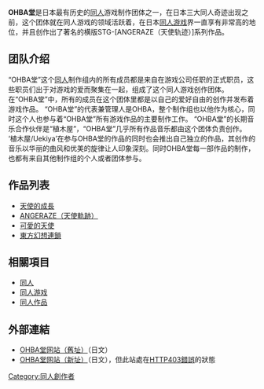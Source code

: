 '''OHBA堂'''是日本最有历史的[[同人|同人]]游戏制作团体之一，在日本三大同人奇迹出现之前，这个团体就在同人游戏的领域活跃着，在日本[[同人游戏|同人游戏]]界一直享有非常高的地位，并且创作出了著名的横版STG-[ANGERAZE（天使轨迹）]系列作品。
== 团队介绍 ==
“OHBA堂”这个[[同人|同人]]制作组内的所有成员都是来自在游戏公司任职的正式职员，这些职员们出于对游戏的爱而聚集在一起，组成了这个同人游戏创作团体。在“OHBA堂”中，所有的成员在这个团体里都是以自己的爱好自由的创作并发布着游戏作品。
“OHBA堂”的代表兼管理人是OHBA，整个制作组也以他作为核心，同时这个人也参与着“OHBA堂”所有游戏作品的主要制作工作。
“OHBA堂”的长期音乐合作伙伴是“植木屋”，“OHBA堂”几乎所有作品音乐都由这个团体负责创作。
‘植木屋/Uekiya’在参与OHBA堂的作品的同时也会推出自己独立的作品，其创作的音乐以华丽的曲风和优美的旋律让人印象深刻。同时OHBA堂每一部作品的制作，也都有来自其他制作组的个人或者团体参与。
== 作品列表 ==
* [[天使的成長|天使的成長]]
* [[ANGERAZE（天使軌跡）|ANGERAZE（天使軌跡）]]
* [[可愛的天使|可愛的天使]]
* [[東方幻想連鎖|東方幻想連鎖]]
== 相關項目 ==
*[[同人|同人]]
*[[同人游戏|同人游戏]]
*[[同人作品|同人作品]]
== 外部連結 ==
* [https://web.archive.org/web/20100114004816/http://park14.wakwak.com/~ohba/ OHBA堂网站（舊址）]（日文）
* [http://ohbado.sakura.ne.jp/ OHBA堂网站（新址）]{{Wayback|url=http://ohbado.sakura.ne.jp/ |date=20120204025457 }}（日文），但此站處在[[HTTP狀態碼#4xx請求錯誤|HTTP403錯誤]]的狀態
[[Category:同人創作者|Category:同人創作者]]